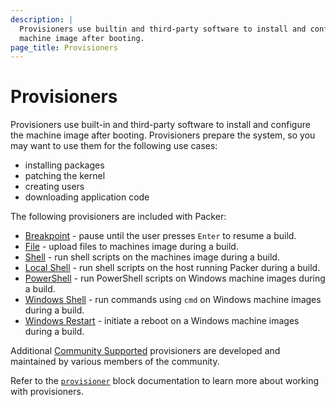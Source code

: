 ```yaml
---
description: |
  Provisioners use builtin and third-party software to install and configure the
  machine image after booting.
page_title: Provisioners
---
```


# Provisioners

Provisioners use built-in and third-party software to install and configure the machine image after
booting. Provisioners prepare the system, so you may want to use them for the following use cases:

- installing packages
- patching the kernel
- creating users
- downloading application code

The following provisioners are included with Packer:

- [Breakpoint](/packer/docs/provisioners/breakpoint) - pause until the user presses `Enter` to resume
  a build.
- [File](/packer/docs/provisioners/file) - upload files to machines image during a build.
- [Shell](/packer/docs/provisioners/shell) - run shell scripts on the machines image during a build.
- [Local Shell](/packer/docs/provisioners/shell-local) - run shell scripts on the host running Packer
  during a build.
- [PowerShell](/packer/docs/provisioners/powershell) - run PowerShell scripts on Windows machine
  images during a build.
- [Windows Shell](/packer/docs/provisioners/windows-shell) - run commands using `cmd` on Windows
  machine images during a build.
- [Windows Restart](/packer/docs/provisioners/windows-restart) - initiate a reboot on a Windows
  machine images during a build.

Additional [Community Supported](/packer/docs/provisioners/community-supported) provisioners are
developed and maintained by various members of the community.

Refer to the [`provisioner`](/packer/docs/templates/hcl_templates/blocks/build/provisioner) block
documentation to learn more about working with provisioners.
